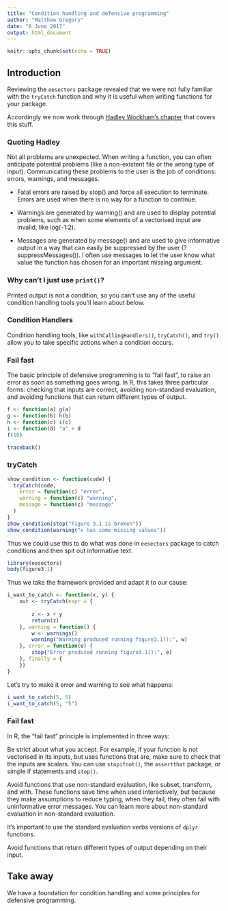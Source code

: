```yaml
---
title: "Condition handling and defensive programming"
author: "Matthew Gregory"
date: "6 June 2017"
output: html_document
---
```


```r
knitr::opts_chunk$set(echo = TRUE)
```

## Introduction

Reviewing the `eesectors` package revealed that we were not fully familiar with the `tryCatch` function and why it is useful when writing functions for your package.  

Accordingly we now work through [Hadley Wockham's chapter](http://adv-r.had.co.nz/Exceptions-Debugging.html#condition-handling) that covers this stuff.

### Quoting Hadley

Not all problems are unexpected. When writing a function, you can often anticipate potential problems (like a non-existent file or the wrong type of input). Communicating these problems to the user is the job of conditions: errors, warnings, and messages.

* Fatal errors are raised by stop() and force all execution to terminate. Errors are used when there is no way for a function to continue.

* Warnings are generated by warning() and are used to display potential problems, such as when some elements of a vectorised input are invalid, like log(-1:2).

* Messages are generated by message() and are used to give informative output in a way that can easily be suppressed by the user (?suppressMessages()). I often use messages to let the user know what value the function has chosen for an important missing argument.

### Why can't I just use `print()`?

Printed output is not a condition, so you can’t use any of the useful condition handling tools you’ll learn about below.

### Condition Handlers

Condition handling tools, like `withCallingHandlers()`, `tryCatch()`, and `try()` allow you to take specific actions when a condition occurs.

### Fail fast

The basic principle of defensive programming is to “fail fast”, to raise an error as soon as something goes wrong. In R, this takes three particular forms: checking that inputs are correct, avoiding non-standard evaluation, and avoiding functions that can return different types of output.

```r
f <- function(a) g(a)
g <- function(b) h(b)
h <- function(c) i(c)
i <- function(d) "a" + d
f(10)

traceback()
```

### tryCatch

```r
show_condition <- function(code) {
  tryCatch(code,
    error = function(c) "error",
    warning = function(c) "warning",
    message = function(c) "message"
  )
}
show_condition(stop("Figure 3.1 is broken"))
show_condition(warning("x has some missing values"))

```
Thus we could use this to do what was done in `eesectors` package to catch conditions and then spit out informative text.  

```r
library(eesectors)
body(figure3.1)
```

Thus we take the framework provided and adapt it to our cause:

```r
i_want_to_catch <- function(x, y) {
    out <- tryCatch(expr = {
        
        z <- x + y
        return(z)
    }, warning = function() {
        w <- warnings()
        warning("Warning produced running figure3.1():", w)
    }, error = function(e) {
        stop("Error produced running figure3.1():", e)
    }, finally = {
    })
}
```

Let's try to make it error and warning to see what happens:

```r
i_want_to_catch(5, 5)
i_want_to_catch(5, "5")


```

### Fail fast

In R, the “fail fast” principle is implemented in three ways:

Be strict about what you accept. For example, if your function is not vectorised in its inputs, but uses functions that are, make sure to check that the inputs are scalars. You can use `stopifnot()`, the `assertthat` package, or simple if statements and `stop()`.

Avoid functions that use non-standard evaluation, like subset, transform, and with. These functions save time when used interactively, but because they make assumptions to reduce typing, when they fail, they often fail with uninformative error messages. You can learn more about non-standard evaluation in non-standard evaluation. 

It's important to use the standard evaluation verbs versions of `dplyr` functions.

Avoid functions that return different types of output depending on their input.

## Take away

We have a foundation for condition handling and some principles for defensive programming.
